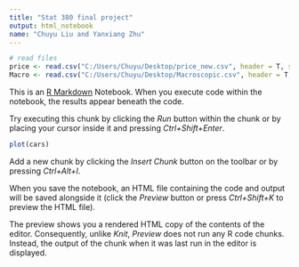 ---
title: "Stat 380 final project"
output: html_notebook
name: "Chuyu Liu and Yanxiang Zhu"
---


```{r}
# read files
price <- read.csv("C:/Users/Chuyu/Desktop/price_new.csv", header = T, sep = ",", stringsAsFactors = F)
Macro <- read.csv("C:/Users/Chuyu/Desktop/Macroscopic.csv", header = T, sep = ",", stringsAsFactors = F)

```

This is an [R Markdown](http://rmarkdown.rstudio.com) Notebook. When you execute code within the notebook, the results appear beneath the code. 

Try executing this chunk by clicking the *Run* button within the chunk or by placing your cursor inside it and pressing *Ctrl+Shift+Enter*. 

```{r}
plot(cars)
```

Add a new chunk by clicking the *Insert Chunk* button on the toolbar or by pressing *Ctrl+Alt+I*.

When you save the notebook, an HTML file containing the code and output will be saved alongside it (click the *Preview* button or press *Ctrl+Shift+K* to preview the HTML file).

The preview shows you a rendered HTML copy of the contents of the editor. Consequently, unlike *Knit*, *Preview* does not run any R code chunks. Instead, the output of the chunk when it was last run in the editor is displayed.
